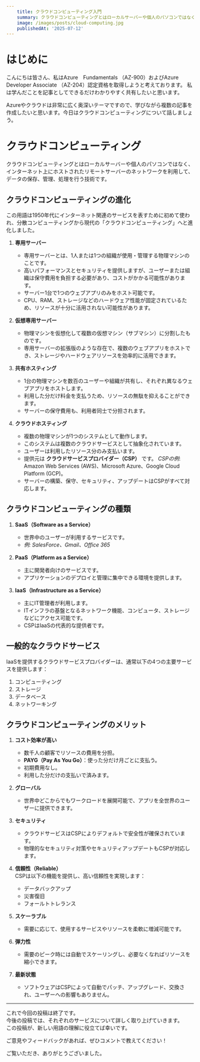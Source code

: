 ```yaml
---
    title: クラウドコンピューティング入門
    summary: クラウドコンピューティングとはローカルサーバーや個人のパソコンではなく、インターネット上にホストされたリモートサーバーのネットワークを利用して、データの保存、管理、処理を行う技術です。
    image: /images/posts/cloud-computing.jpg
    publishedAt: '2025-07-12'
---
```


# **はじめに**
こんにちは皆さん、私はAzure　Fundamentals （AZ-900）およびAzure Developer Associate （AZ-204）認定資格を取得しようと考えております。
私は学んだことを記事としてできるだけわかりやすく共有したいと思います。

Azureやクラウドは非常に広く奥深いテーマですので、学びながら複数の記事を作成したいと思います。今日はクラウドコンピューティングについて話しましょう。

# **クラウドコンピューティング**
クラウドコンピューティングとはローカルサーバーや個人のパソコンではなく、インターネット上にホストされたリモートサーバーのネットワークを利用して、データの保存、管理、処理を行う技術です。

## **クラウドコンピューティングの進化**

この用語は1950年代にインターネット関連のサービスを表すために初めて使われ、分散コンピューティングから現代の「クラウドコンピューティング」へと進化しました。

1. **専用サーバー** <br />
    - 専用サーバーとは、1人または1つの組織が使用・管理する物理マシンのことです。<br />
    - 高いパフォーマンスとセキュリティを提供しますが、ユーザーまたは組織は保守費用を負担する必要があり、コストがかかる可能性があります。<br />
    - サーバー1台で1つのウェブアプリのみをホスト可能です。<br />
    - CPU、RAM、ストレージなどのハードウェア性能が固定されているため、リソースが十分に活用されない可能性があります。

2. **仮想専用サーバー** <br />
    - 物理マシンを仮想化して複数の仮想マシン（サブマシン）に分割したものです。<br />
    - 専用サーバーの拡張版のような存在で、複数のウェブアプリをホストでき、ストレージやハードウェアリソースを効率的に活用できます。

3. **共有ホスティング** <br />
    - 1台の物理マシンを数百のユーザーや組織が共有し、それぞれ異なるウェブアプリをホストします。<br />
    - 利用した分だけ料金を支払うため、リソースの無駄を抑えることができます。<br />
    - サーバーの保守費用も、利用者同士で分担されます。

4. **クラウドホスティング** <br />
    - 複数の物理マシンが1つのシステムとして動作します。<br />
    - このシステムは複数のクラウドサービスとして抽象化されています。<br />
    - ユーザーは利用したリソース分のみ支払います。<br />
    - 提供元は **クラウドサービスプロバイダー（CSP）** です。 *CSPの例*: Amazon Web Services (AWS)、Microsoft Azure、Google Cloud Platform (GCP)。<br />
    - サーバーの構築、保守、セキュリティ、アップデートはCSPがすべて対応します。

## **クラウドコンピューティングの種類**

1. **SaaS（Software as a Service）** <br />
    - 世界中のユーザーが利用するサービスです。<br />
    - *例: SalesForce、Gmail、Office 365*

2. **PaaS（Platform as a Service）** <br />
    - 主に開発者向けのサービスです。<br />
    - アプリケーションのデプロイと管理に集中できる環境を提供します。

3. **IaaS（Infrastructure as a Service）** <br />
    - 主にIT管理者が利用します。<br />
    - ITインフラの基盤となるネットワーク機能、コンピュータ、ストレージなどにアクセス可能です。<br />
    - CSPはIaaSの代表的な提供者です。

## **一般的なクラウドサービス**

IaaSを提供するクラウドサービスプロバイダーは、通常以下の4つの主要サービスを提供します：

1. コンピューティング  
2. ストレージ  
3. データベース  
4. ネットワーキング

## **クラウドコンピューティングのメリット**

1. **コスト効率が高い** <br />
    - 数千人の顧客でリソースの費用を分担。<br />
    - **PAYG（Pay As You Go）**：使った分だけ月ごとに支払う。<br />
    - 初期費用なし。<br />
    - 利用した分だけの支払いで済みます。

2. **グローバル** <br />
    - 世界中どこからでもワークロードを展開可能で、アプリを全世界のユーザーに提供できます。

3. **セキュリティ** <br />
    - クラウドサービスはCSPによりデフォルトで安全性が確保されています。<br />
    - 物理的なセキュリティ対策やセキュリティアップデートもCSPが対応します。

4. **信頼性（Reliable）** <br />
    CSPは以下の機能を提供し、高い信頼性を実現します：<br />
    - データバックアップ<br />
    - 災害復旧<br />
    - フォールトトレランス

5. **スケーラブル** <br />
    - 需要に応じて、使用するサービスやリソースを柔軟に増減可能です。

6. **弾力性** <br />
    - 需要のピーク時には自動でスケーリングし、必要なくなればリソースを縮小できます。

7. **最新状態** <br />
    - ソフトウェアはCSPによって自動でパッチ、アップグレード、交換され、ユーザーへの影響もありません。

---

これで今回の投稿は終了です。<br />
今後の投稿では、それぞれのサービスについて詳しく取り上げていきます。<br />
この投稿が、新しい用語の理解に役立てば幸いです。

ご意見やフィードバックがあれば、ぜひコメントで教えてください！

ご覧いただき、ありがとうございました。
